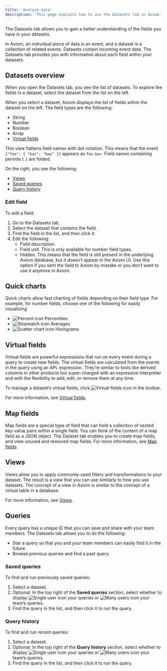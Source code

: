 ```yaml
---
title: 'Analyze data'
description: 'This page explains how to use the Datasets tab in Axiom.'
---
```


The Datasets tab allows you to gain a better understanding of the fields you have in your datasets.

In Axiom, an individual piece of data is an event, and a dataset is a collection of related events. Datasets contain incoming event data. The Datasets tab provides you with information about each field within your datasets.

## Datasets overview

When you open the Datasets tab, you see the list of datasets. To explore the fields in a dataset, select the dataset from the list on the left.

When you select a dataset, Axiom displays the list of fields within the dataset on the left. The field types are the following:
- String
- Number
- Boolean
- Array
- [Virtual fields](#virtual-fields)

This view flattens field names with dot notation. This means that the event `{"foo": { "bar": "baz" }}` appears as `foo.bar`. Field names containing periods (`.`) are folded.

On the right, you see the following:
- [Views](#views)
- [Saved queries](#saved-queries)
- [Query history](#query-history)

### Edit field

To edit a field:

1. Go to the Datasets tab.
1. Select the dataset that contains the field.
1. Find the field in the list, and then click it.
1. Edit the following:
    - Field description.
    - Field unit. This is only available for number field types.
    - Hidden. This means that the field is still present in the underlying Axiom database, but it doesn’t appear in the Axiom UI. Use this option if you sent the field to Axiom by mistake or you don’t want to use it anymore in Axiom.

## Quick charts

Quick charts allow fast charting of fields depending on their field type. For example, for number fields, choose one of the following for easily visualizing
- <img src="/doc-assets/icons/percent.svg" className="inline-icon" alt="Percent icon" /> Percentiles
- <img src="/doc-assets/icons/stopwatch.svg" className="inline-icon" alt="Stopwatch icon" /> Averages
- <img src="/doc-assets/icons/chart-scatter.svg" className="inline-icon" alt="Scatter chart icon" /> Histograms

## Virtual fields

Virtual fields are powerful expressions that run on every event during a query to create new fields. The virtual fields are calculated from the events in the query using an APL expression. They’re similar to tools like derived columns in other products but super-charged with an expressive interpreter and with the flexibility to add, edit, or remove them at any time.

To manage a dataset’s virtual fields, click <img src="/doc-assets/icons/virtual-fields.svg" className="inline-icon" alt="Virtual fields icon" /> in the toolbar.

For more information, see [Virtual fields](/query-data/virtual-fields).

## Map fields

Map fields are a special type of field that can hold a collection of nested key-value pairs within a single field. You can think of the content of a map field as a JSON object. The Dataset tab enables you to create map fields, and view unused and removed map fields. For more information, see [Map fields](/apl/data-types/map-fields#create-map-fields).

## Views

Views allow you to apply commonly-used filters and transformations to your dataset. The result is a view that you can use similarly to how you use datasets. The concept of a view in Axiom is similar to the concept of a virtual table in a database.

For more information, see [Views](/query-data/views).

## Queries

Every query has a unique ID that you can save and share with your team members. The Datasets tab allows you to do the following:
- Star a query so that you and your team members can easily find it in the future.
- Browse previous queries and find a past query.

### Saved queries

To find and run previously saved queries:

1. Select a dataset.
1. Optional: In the top right of the **Saved queries** section, select whether to display <img src="/doc-assets/icons/single-user.svg" className="inline-icon" alt="Single user icon" /> your queries or <img src="/doc-assets/icons/many-users.svg" className="inline-icon" alt="Many users icon" /> your team’s queries.
1. Find the query in the list, and then click it to run the query.

### Query history

To find and run recent queries:

1. Select a dataset.
1. Optional: In the top right of the **Query history** section, select whether to display <img src="/doc-assets/icons/single-user.svg" className="inline-icon" alt="Single user icon" /> your queries or <img src="/doc-assets/icons/many-users.svg" className="inline-icon" alt="Many users icon" /> your team’s queries.
1. Find the query in the list, and then click it to run the query.